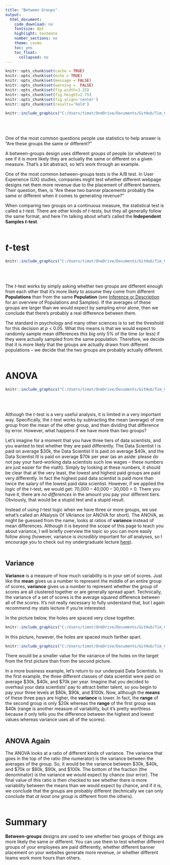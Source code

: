 ```yaml
---
title: "Between Groups"
output:
  html_document:
    code_download: no
    fontsize: 8pt
    highlight: textmate
    number_sections: no
    theme: cosmo
    toc: yes
    toc_float:
      collapsed: no
---
```


```r
knitr::opts_chunk$set(cache = TRUE)
knitr::opts_chunk$set(echo = TRUE)
knitr::opts_chunk$set(message = FALSE)
knitr::opts_chunk$set(warning =  FALSE)
knitr::opts_chunk$set(fig.width=3.25)
knitr::opts_chunk$set(fig.height=2.75)
knitr::opts_chunk$set(fig.align='center') 
knitr::opts_chunk$set(results='hold') 
```

```r
knitr::include_graphics("C:/Users/timot/OneDrive/Documents/GitHub/Tim_Carsel.github.io/btwgroups_head.jpg")
```
<br/><br/>


One of the most common questions people use statistics to help answer is “Are these groups the same or different?”

A between-groups design uses different groups of people (or whatever) to see if it is more likely they are actually the same or different on a given measure. That’s a bit abstract, so let’s work through an example.

One of the most common between-groups tests is the A/B test. In User Experience (UX) studies, companies might test whether different webpage designs net them more revenue due to the placement of different banners. Their question, then, is “Are these two banner placements probably the same or different when it comes to generating revenue?”

When comparing two groups on a continuous measure, the statistical test is called a *t*-test. There are other kinds of *t*-tests, but they all generally follow the same format, and here I’m talking about what’s called the **Independent Samples *t*-test**.
<br/><br/>


# *t*-test
```r
knitr::include_graphics("C:/Users/timot/OneDrive/Documents/GitHub/Tim_Carsel.github.io/different_houses.jpg")
```
<br/><br/>


The *t*-test works by simply asking whether two groups are different enough from each other that it’s more likely to assume they come from different **Populations** than from the same **Population** (see [Inference or Description](http://timcarsel.com/infer-describe.html#populations) for an overview of Populations and Samples). If the averages of these groups are larger than we would expect by sampling error alone, then we conclude that there’s probably a real difference between them. 

The standard in psychology and many other sciences is to set the threshold for this decision at *p* < 0.05. What this means is that we would expect to randomly sample mean differences *this big* only 5% of the time (or less) if they were actually sampled from the same population. Therefore, we decide that it is more likely that the groups are actually drawn from different populations – we decide that the two groups are probably actually different.
<br/><br/>


# ANOVA
```r
knitr::include_graphics("C:/Users/timot/OneDrive/Documents/GitHub/Tim_Carsel.github.io/three_planes.jpg")
```
<br/><br/>


Although the *t*-test is a very useful analysis, it is limited in a very important way. Specifically, the *t*-test works by subtracting the mean (average) of one group from the mean of the other group, and then dividing that difference by error. However, what happens if we have more than two groups?

Let’s imagine for a moment that you have three tiers of data scientists, and you wanted to test whether they are paid differently. The Data Scientist I is paid on average $30k, the Data Scientist II is paid on average $40k, and the Data Scientist III is paid on average $70k per year (as an aside: please do not pay your hard-working data scientists such low wages – these numbers are just easier for the math). Simply by looking at these numbers, it should be clear that at the very least, the lowest and highest paid groups are paid very differently. In fact the highest paid data scientist is paid more than twice the salary of the lowest paid data scientist. However, if we applied the logic of the *t*-test, we would get: 70,000 – 40,000 – 30,000 = 0. There you have it, there are *no differences* in the amount you pay your different tiers. Obviously, that would be a stupid test and a stupid result.

Instead of using *t*-test logic when we have three or more groups, we use what’s called an ANalysis Of VAriance (or ANOVA for short). The ANOVA, as might be guessed from the name, looks at ratios of **variance** instead of mean differences. Although it is beyond the scope of this page to teach you about variance, I will briefly overview the topic so you can more easily follow along (however, variance is *incredibly* important for *all* analyses, so I encourage you to check out my undergraduate lecture [here](https://osf.io/7cn9g/)). 
<br/><br/>


## Variance
**Variance** is a measure of how much variability is in your set of scores. Just like the **mean** gives us a number to represent the middle of an entire group of scores, **variance** gives us a number to represent whether the group of scores are all clustered together or are generally spread apart. Technically, the variance of a set of scores is the average squared difference between all of the scores. It’s not really necessary to fully understand that, but I again recommend my stats lecture if you’re interested.

In the picture below, the holes are spaced very close together. 

```r
knitr::include_graphics("C:/Users/timot/OneDrive/Documents/GitHub/Tim_Carsel.github.io/grouped_target.jpg")
```

In this picture, however, the holes are spaced much farther apart. 

```r
knitr::include_graphics("C:/Users/timot/OneDrive/Documents/GitHub/Tim_Carsel.github.io/distant_target.jpg")
```

There would be a smaller value for the variance of the holes on the target from the first picture than from the second picture.

In a more business example, let’s return to our underpaid Data Scientists. In the first example, the three different classes of data scientist were paid on average $30k, $40k, and $70k per year. Imagine that you decided to overhaul your data scientists’ pay to attract better talent, so you begin to pay your three levels at $80k, $90k, and $100k. Now, although the **means** of these three pays are higher, the **variance** is lower. In fact, the **range** of the second group is only $20k whereas the **range** of the first group was $40k (range is another measure of variability, but it’s pretty worthless because it only tells you the difference between the highest and lowest values whereas variance uses all of the scores).
<br/><br/>


## ANOVA Again
The ANOVA looks at a ratio of different kinds of variance. The variance that goes in the top of the ratio (the numerator) is the variance between the averages of the group. So, it would be the variance between $30k, $40k, and $70k or $80k, $90k, and $100k. The bottom of the fraction (the denominator) is the variance we would expect by chance (our error). The final value of this ratio is then checked to see whether there is more variability between the means than we would expect by chance, and if it is, we conclude that the groups are probably different (technically we can only conclude that *at least one group* is different from the others).
<br/><br/>


# Summary
**Between-groups** designs are used to see whether two groups of things are more likely the same or different. You can use them to test whether different groups of your employees are paid differently, whether different banner placement on your websites generate more revenue, or whether different teams work more hours than others.
